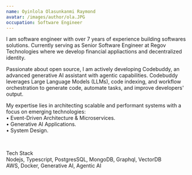 ```yaml
---
name: Oyinlola Olasunkanmi Raymond
avatar: /images/author/ola.JPG
occupation: Software Engineer
---
```


I am software engineer with over 7 years of experience building softwares
solutions. Currently serving as Senior Software Engineer at Regov Technologies where we develop financial appliactions and decentralized identity.

Passionate about open source, I am actively developing Codebuddy, an advanced generative AI assistant with agentic capabilities.
Codebuddy leverages Large Language Models (LLMs), code indexing, and workflow orchestration
to generate code, automate tasks, and improve developers' output.

My expertise lies in architecting scalable and performant systems with a focus on emerging technologies: <br/>
• Event-Driven Architecture & Microservices. <br/>
• Generative AI Applications. <br/>
• System Design.<br/>

<br />

Tech Stack <br/>
Nodejs, Typescript, PostgresSQL, MongoDB, Graphql, VectorDB <br/>
AWS, Docker, Generative AI, Agentic AI
